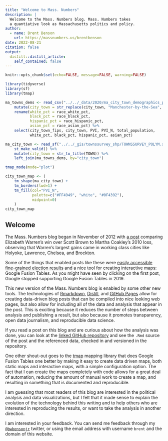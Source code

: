 ```yaml
---
title: "Welcome to Mass. Numbers"
description: |
  Welcome to the Mass. Numbers blog. Mass. Numbers takes
  a quantiative look as Massachusetts politics and policy.
author:
  - name: Brent Benson
    url: https://massnumbers.us/brentbenson
date: 2022-08-21
citation: false
output:
  distill::distill_article:
    self_contained: false
---
```


```r
knitr::opts_chunk$set(echo=FALSE, message=FALSE, warning=FALSE)

library(tidyverse)
library(sf)
library(tmap)
```

```r
ma_towns_dems <- read_csv("../../_data/2020/ma_city_town_demographics_pvi_2020.csv") %>%
    mutate(city_town = str_replace(city_town, "Manchester-by-the-Sea", "Manchester")) %>%
    rename(white_pct = race_white_pct,
           black_pct = race_black_pct,
           hispanic_pct = race_hispanic_pct,
           asian_pct = race_asian_pct) %>%
    select(city_town_fips, city_town, PVI, PVI_N, total_population,
           white_pct, black_pct, hispanic_pct, asian_pct)

ma_city_town <- read_sf("../../_gis/townssurvey_shp/TOWNSSURVEY_POLYM.shp", as_tibble=TRUE) %>%
    st_make_valid() %>%
    mutate(city_town = str_to_title(TOWN)) %>%
    left_join(ma_towns_dems, by="city_town")
```

```r
tmap_mode(mode="plot")

city_town_map <- (
    tm_shape(ma_city_town) +
    tm_borders(lwd=1) + 
    tm_fill(col="PVI_N",
            palette=c("#FF4949", "white", "#0F4392"),
            midpoint=0)
    )
city_town_map    
```

## Welcome

The Mass. Numbers blog began in November of 2012 with [a
post](https://massnumbers.blogspot.com/2012/11/warren-realizes-largest-gains-in.html)
comparing Elizabeth Warren's win over Scott Brown to Martha Coakley's
2010 loss, observing that Warren's largest gains came in working class
cities like Holyoke, Lawrence, Chelsea, and Brockton.

Some of the things that enabled posts like these were [easily
accessible fine-grained election
results](https://electionstats.state.ma.us/) and a nice tool for
creating interactive maps: Google Fusion Tables. As you might have
seen by clicking on the first post, Google stopped supporting Google
Fusion Tables in 2019.

This new version of the Mass. Numbers blog is enabled by some other
new tools. The technologies of
[Rmarkdown](https://rmarkdown.rstudio.com/),
[Distill](https://rstudio.github.io/distill/blog.html), and [GitHub
Pages](https://pages.github.com/) allow for creating data-driven blog
posts that can be compiled into nice looking web pages, but also allow
for including all of the data and analysis that appear in the post.
This is exciting because it reduces the number of steps between
analysis and publishing a result, but also because it promotes
transparency, open data journalism, and reproducible data science.

If you read a post on this blog and are curious about how the analysis
was done, you can look at the [linked GitHub
repository](https://github.com/massnumbers/blog) and see the `.Rmd`
source of the post and the referenced data, checked in and versioned
in the repository.

One other shout-out goes to the [tmap](https://r-tmap.github.io/tmap/)
mapping library that does Google Fusion Tables one better by making it
easy to create data driven maps, both static maps and interactive
maps, with a simple configuration option. The fact that I can create
the maps completely with code allows for a great deal of automation,
reducing the amount of manual work to create a map, and resulting in
something that is documented and reproducible.

I am guessing that most readers of this blog are interested in the
political analysis and data visualizations, but I felt that it made
sense to explain the evolution of the technology behind this writing
and to help others who are interested in reproducing the results, or
want to take the analysis in another direction.

I am interested in your feedback. You can send me feedback through my
[`@bwbensonjr`](https://twitter.com/bwbensonjr) twitter, or using the
email address with username `brent` and the domain of this website.
